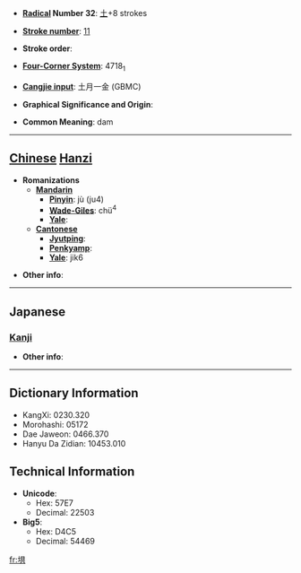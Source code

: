 * '''[[Wiktionary:Chinese radical index| Radical]] Number 32''': [[Wiktionary:Chinese radical index 土|土]]+8 strokes

* '''[[Wiktionary:Chinese total strokes index|Stroke number]]''': [[Wiktionary:Chinese total strokes index 11|11]]

* '''Stroke order''': 

* '''[[Wiktionary:Chinese four corner index|Four-Corner System]]''': 4718<sub>1</sub>

* '''[[Wiktionary:Chinese Cangjie index|Cangjie input]]''': 土月一金 (GBMC)

* '''Graphical Significance and Origin''': 

* '''Common Meaning''': dam

----

== [[Chinese]] [[Hanzi]] ==

* '''Romanizations'''
** '''[[Mandarin]]'''
*** '''[[Pinyin]]''': jù (ju4)
*** '''[[Wade-Giles]]''': chü<sup>4</sup>
*** '''[[Yale]]''': 
** '''[[Cantonese]]'''
*** '''[[Jyutping]]''':
*** '''[[Penkyamp]]''': 
*** '''[[Yale]]''': jik6

* '''Other info''': 

----

==Japanese==
===[[Kanji]]===
{{kanji|on readings=[[く]] (ku), [[ぐ]] (gu)
|kun readings=[[つつみ]] (tsutsumi)
}}

* '''Other info''':  

----

== Dictionary Information ==

* KangXi: 0230.320
* Morohashi: 05172
* Dae Jaweon: 0466.370
* Hanyu Da Zidian: 10453.010

== Technical Information ==

* '''Unicode''':
** Hex: 57E7
** Decimal: 22503
* '''Big5''':
** Hex: D4C5
** Decimal: 54469

[[fr:埧]]